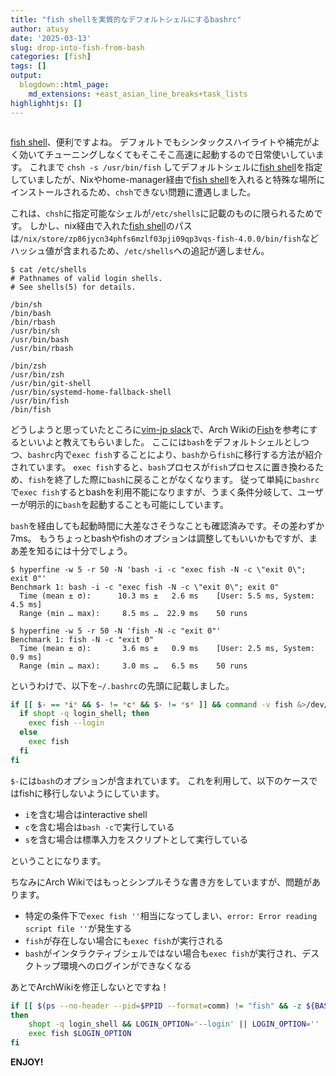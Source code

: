 ```yaml
---
title: "fish shellを実質的なデフォルトシェルにするbashrc"
author: atusy
date: '2025-03-13'
slug: drop-into-fish-from-bash
categories: [fish]
tags: []
output:
  blogdown::html_page:
    md_extensions: +east_asian_line_breaks+task_lists
highlighhtjs: []
---
```


```r
```

[fish shell](https://fishshell.com/)、便利ですよね。
デフォルトでもシンタックスハイライトや補完がよく効いてチューニングしなくてもそこそこ高速に起動するので日常使いしています。
これまで `chsh -s /usr/bin/fish` してデフォルトシェルに[fish shell](https://fishshell.com/)を指定していましたが、Nixやhome-manager経由で[fish shell](https://fishshell.com/)を入れると特殊な場所にインストールされるため、`chsh`できない問題に遭遇しました。

これは、`chsh`に指定可能なシェルが`/etc/shells`に記載のものに限られるためです。
しかし、nix経由で入れた[fish shell](https://fishshell.com/)のパスは`/nix/store/zp86jycn34phfs6mzlf03pji09qp3vqs-fish-4.0.0/bin/fish`などハッシュ値が含まれるため、`/etc/shells`への追記が適しません。

```
$ cat /etc/shells
# Pathnames of valid login shells.
# See shells(5) for details.

/bin/sh
/bin/bash
/bin/rbash
/usr/bin/sh
/usr/bin/bash
/usr/bin/rbash

/bin/zsh
/usr/bin/zsh
/usr/bin/git-shell
/usr/bin/systemd-home-fallback-shell
/usr/bin/fish
/bin/fish
```

どうしようと思っていたところに[vim-jp slack](https://vim-jp.org/docs/chat.html)で、Arch Wikiの[Fish](https://wiki.archlinux.jp/index.php/Fish)を参考にするといいよと教えてもらいました。
ここには`bash`をデフォルトシェルとしつつ、`bashrc`内で`exec fish`することにより、`bash`から`fish`に移行する方法が紹介されています。
`exec fish`すると、`bash`プロセスが`fish`プロセスに置き換わるため、`fish`を終了した際に`bash`に戻ることがなくなります。
従って単純に`bashrc`で`exec fish`するとbashを利用不能になりますが、うまく条件分岐して、ユーザーが明示的に`bash`を起動することも可能にしています。

`bash`を経由しても起動時間に大差なさそうなことも確認済みです。その差わずか7ms。
もうちょっとbashやfishのオプションは調整してもいいかもですが、まあ差を知るには十分でしょう。

```
$ hyperfine -w 5 -r 50 -N 'bash -i -c "exec fish -N -c \"exit 0\"; exit 0"'
Benchmark 1: bash -i -c "exec fish -N -c \"exit 0\"; exit 0"
  Time (mean ± σ):      10.3 ms ±   2.6 ms    [User: 5.5 ms, System: 4.5 ms]
  Range (min … max):     8.5 ms …  22.9 ms    50 runs

$ hyperfine -w 5 -r 50 -N 'fish -N -c "exit 0"'
Benchmark 1: fish -N -c "exit 0"
  Time (mean ± σ):       3.6 ms ±   0.9 ms    [User: 2.5 ms, System: 0.9 ms]
  Range (min … max):     3.0 ms …   6.5 ms    50 runs
```

というわけで、以下を`~/.bashrc`の先頭に記載しました。

```bash
if [[ $- == *i* && $- != *c* && $- != *s* ]] && command -v fish &>/dev/null && [[ $(ps --no-header --pid=$PPID --format=comm) != "fish" ]]; then
  if shopt -q login_shell; then
    exec fish --login
  else
    exec fish
  fi
fi
```

`$-`には`bash`のオプションが含まれています。
これを利用して、以下のケースではfishに移行しないようにしています。

- `i`を含む場合はinteractive shell
- `c`を含む場合は`bash -c`で実行している
- `s`を含む場合は標準入力をスクリプトとして実行している

ということになります。

ちなみにArch Wikiではもっとシンプルそうな書き方をしていますが、問題があります。

- 特定の条件下で`exec fish ''`相当になってしまい、`error: Error reading script file ''`が発生する
- `fish`が存在しない場合にも`exec fish`が実行される
- `bash`がインタラクティブシェルではない場合も`exec fish`が実行され、デスクトップ環境へのログインができなくなる

あとでArchWikiを修正しないとですね！

```bash
if [[ $(ps --no-header --pid=$PPID --format=comm) != "fish" && -z ${BASH_EXECUTION_STRING} ]]
then
	shopt -q login_shell && LOGIN_OPTION='--login' || LOGIN_OPTION=''
	exec fish $LOGIN_OPTION
fi
```

**ENJOY!**
